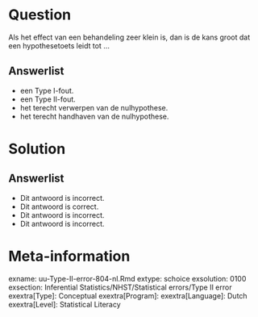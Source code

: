 Question
========
  
Als het effect van een behandeling zeer klein is, dan is de kans groot dat een hypothesetoets leidt tot …
  
Answerlist
----------
* een Type I-fout.
* een Type II-fout. 
* het terecht verwerpen van de nulhypothese.
* het terecht handhaven van de nulhypothese.

Solution
========

Answerlist
----------
* Dit antwoord is incorrect.
* Dit antwoord is correct.
* Dit antwoord is incorrect.
* Dit antwoord is incorrect.

Meta-information
================
exname: uu-Type-II-error-804-nl.Rmd
extype: schoice
exsolution: 0100
exsection: Inferential Statistics/NHST/Statistical errors/Type II error
exextra[Type]: Conceptual
exextra[Program]: 
exextra[Language]: Dutch
exextra[Level]: Statistical Literacy